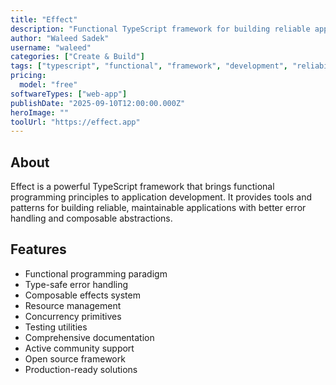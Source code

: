 ```yaml
---
title: "Effect"
description: "Functional TypeScript framework for building reliable applications"
author: "Waleed Sadek"
username: "waleed"
categories: ["Create & Build"]
tags: ["typescript", "functional", "framework", "development", "reliability"]
pricing:
  model: "free"
softwareTypes: ["web-app"]
publishDate: "2025-09-10T12:00:00.000Z"
heroImage: ""
toolUrl: "https://effect.app"
---
```


## About

Effect is a powerful TypeScript framework that brings functional programming principles to application development. It provides tools and patterns for building reliable, maintainable applications with better error handling and composable abstractions.

## Features

- Functional programming paradigm
- Type-safe error handling
- Composable effects system
- Resource management
- Concurrency primitives
- Testing utilities
- Comprehensive documentation
- Active community support
- Open source framework
- Production-ready solutions

